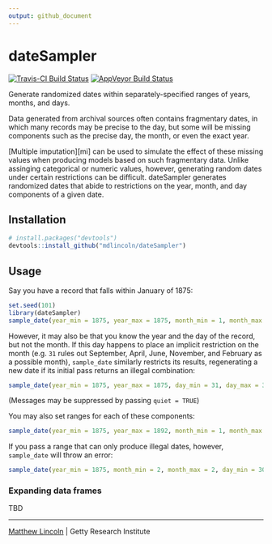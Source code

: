 ```yaml
---
output: github_document
---
```


dateSampler
===========

[![Travis-CI Build Status](https://travis-ci.org/mdlincoln/dateSampler.svg?branch=master)](https://travis-ci.org/mdlincoln/dateSampler)
[![AppVeyor Build Status](https://ci.appveyor.com/api/projects/status/github/mdlincoln/dateSampler?branch=master&svg=true)](https://ci.appveyor.com/project/mdlincoln/dateSampler)

Generate randomized dates within separately-specified ranges of years, months, and days.

Data generated from archival sources often contains fragmentary dates, in which many records may be precise to the day, but some will be missing components such as the precise day, the month, or even the exact year.

[Multiple imputation][mi] can be used to simulate the effect of these missing values when producing models based on such fragmentary data.
Unlike assinging categorical or numeric values, however, generating random dates under certain restrictions can be difficult.
dateSampler generates randomized dates that abide to restrictions on the year, month, and day components of a given date.

## Installation

```r
# install.packages("devtools")
devtools::install_github("mdlincoln/dateSampler")
```

## Usage

Say you have a record that falls within January of 1875:

```r
set.seed(101)
library(dateSampler)
sample_date(year_min = 1875, year_max = 1875, month_min = 1, month_max = 1, n = 5)
```

However, it may also be that you know the year and the day of the record, but not the month.
If this day happens to place an implicit restriction on the month (e.g. `31` rules out September, April, June, November, and February as a possible month), `sample_date` similarly restricts its results, regenerating a new date if its initial pass returns an illegal combination:

```r
sample_date(year_min = 1875, year_max = 1875, day_min = 31, day_max = 31, n = 5)
```

(Messages may be suppressed by passing `quiet = TRUE`)

You may also set ranges for each of these components:

```r
sample_date(year_min = 1875, year_max = 1892, month_min = 1, month_max = 5, n = 5)
```

If you pass a range that can only produce illegal dates, however, `sample_date` will throw an error:

```r
sample_date(year_min = 1875, month_min = 2, month_max = 2, day_min = 30, n = 5)
```

### Expanding data frames

TBD

---
[Matthew Lincoln](http://matthewlincoln.net) | Getty Research Institute

